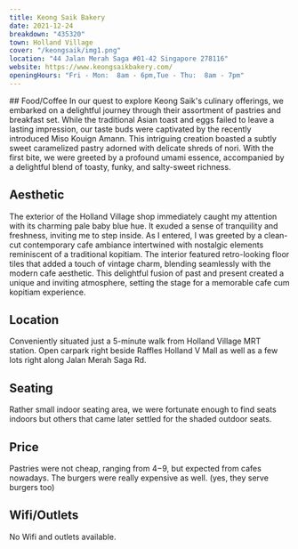 ```yaml
---
title: Keong Saik Bakery
date: 2021-12-24
breakdown: "435320"
town: Holland Village
cover: "/keongsaik/img1.png"
location: "44 Jalan Merah Saga #01-42 Singapore 278116"
website: https://www.keongsaikbakery.com/
openingHours: "Fri - Mon:  8am - 6pm,Tue - Thu:  8am - 7pm"
---
```


<CustomImage image="/keongsaik/img2.png" />
## Food/Coffee

<CustomImage image="/keongsaik/img5.png" />
In our quest to explore Keong Saik's culinary offerings, we embarked on a delightful
journey through their assortment of pastries and breakfast set. While the traditional
Asian toast and eggs failed to leave a lasting impression, our taste buds were captivated
by the recently introduced Miso Kouign Amann. This intriguing creation boasted a
subtly sweet caramelized pastry adorned with delicate shreds of nori. With the first
bite, we were greeted by a profound umami essence, accompanied by a delightful blend
of toasty, funky, and salty-sweet richness.

## Aesthetic

<CustomImage image="/keongsaik/img1.png" />

The exterior of the Holland Village shop immediately caught my attention with its charming pale baby blue hue. It exuded a sense of tranquility and freshness, inviting me to step inside. As I entered, I was greeted by a clean-cut contemporary cafe ambiance intertwined with nostalgic elements reminiscent of a traditional kopitiam. The interior featured retro-looking floor tiles that added a touch of vintage charm, blending seamlessly with the modern cafe aesthetic. This delightful fusion of past and present created a unique and inviting atmosphere, setting the stage for a memorable cafe cum kopitiam experience.

## Location

Conveniently situated just a 5-minute walk from Holland Village MRT station. Open carpark right beside Raffles Holland V Mall as well as a few lots right along Jalan Merah Saga Rd.

## Seating

Rather small indoor seating area, we were fortunate enough to find seats indoors but others that came later settled for the shaded outdoor seats.

## Price

Pastries were not cheap, ranging from $4-$9, but expected from cafes nowadays. The burgers were really expensive as well. (yes, they serve burgers too)

## Wifi/Outlets

No Wifi and outlets available.
